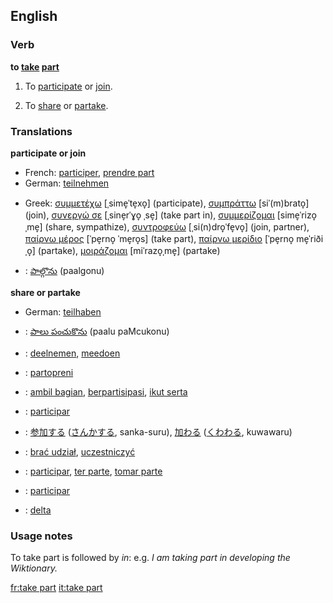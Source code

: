 ==English==

===Verb===
'''to [[take]] [[part]]'''
# {{idiom}} To [[participate]] or [[join]].
# {{idiom}} To [[share]] or [[partake]].

===Translations===
'''participate or join'''
{{top}}
*French: [[participer]], [[prendre part]]
*German: [[teilnehmen]]
{{mid}}
*Greek: [[συμμετέχω]] [ˌsime̞ˈte̞xo̞] (participate), [[συμπράττω]] [siˈ(m)brato̞] (join), [[συνεργώ σε]] [ˌsine̞rˈɣo̞ ˌse̞] (take part in), [[συμμερίζομαι]] [sime̞ˈrizo̞ˌme̞] (share, sympathize), [[συντροφεύω]] [ˌsi(n)dro̞ˈfe̞vo̞] (join, partner), [[παίρνω μέρος]] [ˈpe̞rno̞ ˈme̞ro̞s] (take part), [[παίρνω μερίδιο]] [ˈpe̞rno̞ me̞ˈriðiˌo̞] (partake), [[μοιράζομαι]] [miˈrazo̞ˌme̞] (partake)
*{{te}}: [[పాల్గొను]] (paalgonu)
{{bottom}}

'''share or partake'''
{{top}}
*German: [[teilhaben]]
{{mid}}
*{{te}}: [[పాలు పంచుకొను]] (paalu paMcukonu)
{{bottom}}

{{checktrans}}

*{{ttbc|Dutch}}: [[deelnemen]], [[meedoen]]
*{{ttbc|Esperanto}}: [[partopreni]]
*{{ttbc|Indonesian}}: [[ambil bagian]], [[partisipasi|berpartisipasi]], [[ikut serta]]
*{{ttbc|Interlingua}}: [[participar]]
*{{ttbc|Japanese}}: [[参加]]する ([[さんか]]する, sanka-suru), [[加わる]] ([[くわわる]], kuwawaru)
*{{ttbc|Polish}}: [[brać udział]], [[uczestniczyć]]
*{{ttbc|Portuguese}}: [[participar]], [[ter parte]], [[tomar parte]]
*{{ttbc|Spanish}}: [[participar]]
*{{ttbc|Swedish}}: [[delta]]

===Usage notes===
To take part is followed by ''in'': e.g. ''I am taking part in developing the Wiktionary.''

[[fr:take part]]
[[it:take part]]